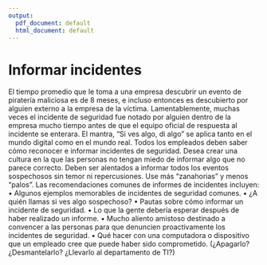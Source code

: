 ```yaml
---
output:
  pdf_document: default
  html_document: default
---
```


# Informar incidentes
El tiempo promedio que le toma a una empresa descubrir un evento de piratería maliciosa es de 8 meses, e incluso entonces es descubierto por alguien externo a la empresa de la víctima. Lamentablemente, muchas veces el incidente de seguridad fue notado por alguien dentro de la empresa mucho tiempo antes de que el equipo oficial de respuesta al incidente se enterara. El mantra, “Si ves algo, di algo” se aplica tanto en el mundo digital como en el mundo real.
Todos los empleados deben saber cómo reconocer e informar incidentes de seguridad. Desea crear una cultura en la que las personas no tengan miedo de informar algo que no parece correcto. Deben ser alentados a informar todos los eventos sospechosos sin temor ni repercusiones. Use más “zanahorias” y menos “palos”.
Las recomendaciones comunes de informes de incidentes incluyen:
•	Algunos ejemplos memorables de incidentes de seguridad comunes.
•	¿A quién llamas si ves algo sospechoso?
•	Pautas sobre cómo informar un incidente de seguridad.
•	Lo que la gente debería esperar después de haber realizado un informe.
•	Mucho aliento amistoso destinado a convencer a las personas para que denuncien proactivamente los incidentes de seguridad.
•	Qué hacer con una computadora o dispositivo que un empleado cree que puede haber sido comprometido. (¿Apagarlo? ¿Desmantelarlo? ¿Llevarlo al departamento de TI?)
